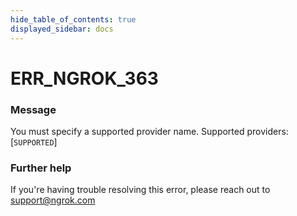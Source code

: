 ```yaml
---
hide_table_of_contents: true
displayed_sidebar: docs
---
```



# ERR_NGROK_363

### Message

You must specify a supported provider name. Supported providers: [`SUPPORTED`]

<ErrorDetails error="err_ngrok_363" />

### Further help

If you're having trouble resolving this error, please reach out to [support@ngrok.com](mailto:support@ngrok.com?subject=Help%20with%20ERR_NGROK_363)
